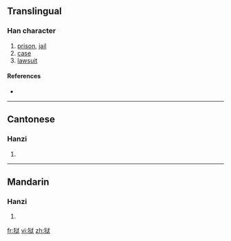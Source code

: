 {{also|獄}}
==Translingual==

===Han character===
{{Han char|rn=94|rad=犬|as=06|sn=9|four=|canj=大竹戈女大 (KHIVK)}}

# [[prison]], [[jail]]
# [[case]]
# [[lawsuit]]

====References====
* {{Han ref|kx=0711.101|hdz=21346.070|uh=72F1|ud=29425}}

----

==Cantonese==

===Hanzi===
{{yue-hanzi|jyut=|y=yuk6|tra=獄}}

# {{defn|Cantonese|sort=犬06}}

----

==Mandarin==

===Hanzi===
{{cmn-hanzi|tra=獄|pin=[[yù]] ([[yu4]])|wg=yü<sup>4</sup>}}

# {{defn|Mandarin|sort=犬06}}

[[fr:狱]]
[[vi:狱]]
[[zh:狱]]